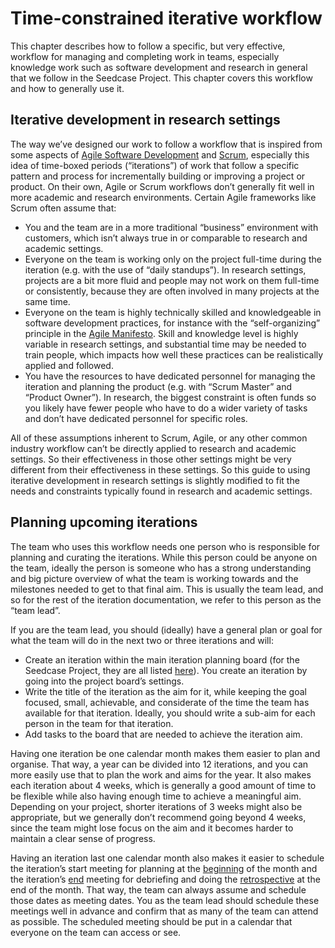 # Time-constrained iterative workflow

This chapter describes how to follow a specific, but very effective,
workflow for managing and completing work in teams, especially knowledge
work such as software development and research in general that we follow
in the Seedcase Project. This chapter covers this workflow and how to
generally use it.

## Iterative development in research settings

The way we've designed our work to follow a workflow that is inspired
from some aspects of [Agile Software
Development](https://agilemanifesto.org/) and
[Scrum](https://www.scrum.org/resources/what-scrum-module), especially
this idea of time-boxed periods ("iterations") of work that follow a
specific pattern and process for incrementally building or improving a
project or product. On their own, Agile or Scrum workflows don't
generally fit well in more academic and research environments. Certain
Agile frameworks like Scrum often assume that:

-   You and the team are in a more traditional "business" environment
    with customers, which isn't always true in or comparable to research
    and academic settings.
-   Everyone on the team is working only on the project full-time during
    the iteration (e.g. with the use of "daily standups"). In research
    settings, projects are a bit more fluid and people may not work on
    them full-time or consistently, because they are often involved in
    many projects at the same time.
-   Everyone on the team is highly technically skilled and knowledgeable
    in software development practices, for instance with the
    "self-organizing" principle in the [Agile
    Manifesto](https://agilemanifesto.org/principles.html). Skill and
    knowledge level is highly variable in research settings, and
    substantial time may be needed to train people, which impacts how
    well these practices can be realistically applied and followed.
-   You have the resources to have dedicated personnel for managing the
    iteration and planning the product (e.g. with "Scrum Master" and
    "Product Owner"). In research, the biggest constraint is often funds
    so you likely have fewer people who have to do a wider variety of
    tasks and don't have dedicated personnel for specific roles.

All of these assumptions inherent to Scrum, Agile, or any other common
industry workflow can't be directly applied to research and academic
settings. So their effectiveness in those other settings might be very
different from their effectiveness in these settings. So this guide to
using iterative development in research settings is slightly modified to
fit the needs and constraints typically found in research and academic
settings.

## Planning upcoming iterations

The team who uses this workflow needs one person who is responsible for
planning and curating the iterations. While this person could be anyone
on the team, ideally the person is someone who has a strong
understanding and big picture overview of what the team is working
towards and the milestones needed to get to that final aim. This is
usually the team lead, and so for the rest of the iteration
documentation, we refer to this person as the "team lead".

If you are the team lead, you should (ideally) have a general plan or
goal for what the team will do in the next two or three iterations and
will:

-   Create an iteration within the main iteration planning board (for
    the Seedcase Project, they are all listed
    [here](https://github.com/orgs/seedcase-project/projects/)). You
    create an iteration by going into the project board's settings.
-   Write the title of the iteration as the aim for it, while keeping
    the goal focused, small, achievable, and considerate of the time the
    team has available for that iteration. Ideally, you should write a
    sub-aim for each person in the team for that iteration.
-   Add tasks to the board that are needed to achieve the iteration aim.

Having one iteration be one calendar month makes them easier to plan and
organise. That way, a year can be divided into 12 iterations, and you
can more easily use that to plan the work and aims for the year. It also
makes each iteration about 4 weeks, which is generally a good amount of
time to be flexible while also having enough time to achieve a
meaningful aim. Depending on your project, shorter iterations of 3 weeks
might also be appropriate, but we generally don’t recommend going beyond
4 weeks, since the team might lose focus on the aim and it becomes
harder to maintain a clear sense of progress.

Having an iteration last one calendar month also makes it easier to
schedule the iteration's start meeting for planning at the
[beginning](start.qmd) of the month and the iteration's [end](end.qmd)
meeting for debriefing and doing the
[retrospective](https://www.scrum.org/resources/what-is-a-sprint-retrospective)
at the end of the month. That way, the team can always assume and
schedule those dates as meeting dates. You as the team lead should
schedule these meetings well in advance and confirm that as many of the
team can attend as possible. The scheduled meeting should be put in a
calendar that everyone on the team can access or see.
